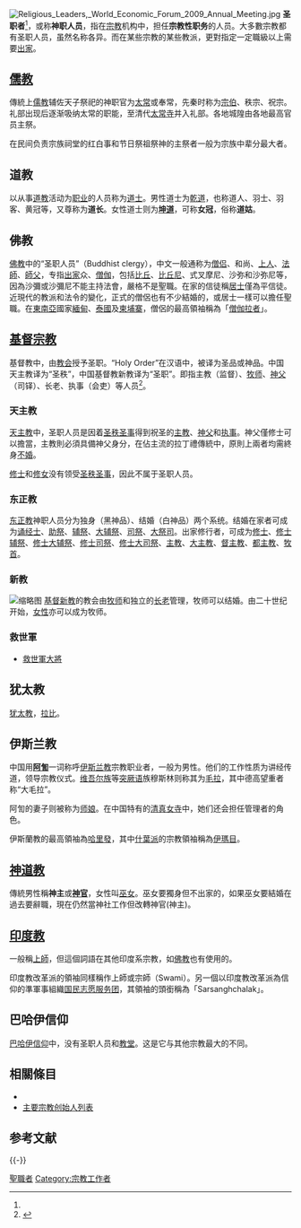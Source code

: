 


{{增加来源|time=2020-03-06}}
[[File:Religious_Leaders,_World_Economic_Forum_2009_Annual_Meeting.jpg|thumb]]
'''圣职者'''<ref name=a1/>，或称'''神职人员'''，指在[[宗教|宗教]]机构中，担任'''宗教性职务'''的人员。大多數宗教都有圣职人员，虽然名称各异。而在某些宗教的某些教派，更對指定一定職級以上需要[[出家|出家]]。

== [[儒教_(宗教)|儒教]] ==
傳統上[[儒教_(宗教)|儒教]]辅佐天子祭祀的神职官为[[太常|太常]]或奉常，先秦时称为[[宗伯|宗伯]]、秩宗、祝宗。礼部出现后逐渐吸纳太常的职能，至清代[[太常寺|太常寺]]并入礼部。各地城隍由各地最高官员主祭。

在民间负责宗族祠堂的红白事和节日祭祖祭神的主祭者一般为宗族中辈分最大者。

== 道教 ==
以从事[[道教|道教]]活动为[[职业|职业]]的人员称为[[道士|道士]]。男性道士为[[乾道|乾道]]，也称道人、羽士、羽客、黄冠等，又尊称为'''道长'''。女性道士则为'''[[乾道|坤道]]'''，可称'''女冠'''，俗称'''道姑'''。

== 佛教 ==
[[佛教|佛教]]中的“圣职人员”（Buddhist clergy），中文一般通称为[[僧侣|僧侣]]、和尚、[[上人|上人]]、[[法師_(佛教)|法師]]、[[師父|師父]]，专指[[出家|出家]]众、[[僧伽|僧伽]]，包括[[比丘|比丘]]、[[比丘尼|比丘尼]]、式叉摩尼、沙弥和沙弥尼等，因為沙彌或沙彌尼不能主持法會，嚴格不是聖職。在家的信徒稱[[居士|居士]]僅為平信徒。近現代的教派和法令的變化，正式的僧侶也有不少結婚的，或居士一樣可以擔任聖職。在[[東南亞|東南亞]]國家[[緬甸|緬甸]]、[[泰國|泰國]]及[[柬埔寨|柬埔寨]]，僧侶的最高領袖稱為「[[僧王|僧伽拉者]]」。

== [[基督宗教|基督宗教]] ==

基督教中，由[[教会|教会]]授予圣职。“Holy Order”在汉语中，被译为圣品或神品。中国天主教译为“圣秩”，中国基督教新教译为“圣职”。即指主教（监督）、[[牧师|牧师]]、[[神父|神父]]（司铎）、长老、执事（会吏）等人员<ref name="a1">{{cite journal en
|quotes = 
|last = 
|first = 
|author = 王雷
|coauthors = 
|date = 2005
|year = 
|month = 
|title = 《浅探基督教圣职体制的渊源及其历史沿革》
|journal = 金陵神学志
|volume = 
|issue = 2005年02期
|pages = 112-122
|publisher = 金陵协和神学院编务室
|location = 江苏省南京市
|issn = 
|pmid = 
|doi = 
|bibcode = 
|oclc = 
|id = 
|url = https://www.ixueshu.com/document/bc5f68accd4ffdc3318947a18e7f9386.html
|language = Zh-hans
|format = 
|accessdate = 
|laysummary = 
|laysource = 
|laydate = 
|quote = 
|archive-date = 2020-05-24
|archive-url = https://web.archive.org/web/20200524093951/https://www.ixueshu.com/document/bc5f68accd4ffdc3318947a18e7f9386.html
|dead-url = no
}}</ref>。

=== 天主教 ===

[[天主教|天主教]]中，圣职人员是因着[[圣秩圣事|圣秩圣事]]得到祝圣的[[主教|主教]]、[[神父|神父]]和[[执事|执事]]。神父僅修士可以擔當，主教則必須具備神父身分，在佔主流的拉丁禮傳統中，原則上兩者均需終身[[單身|不婚]]。

[[修士|修士]]和[[修女|修女]]没有领受[[圣秩圣事|圣秩圣事]]，因此不属于圣职人员。

=== 东正教 ===
[[东正教|东正教]]神职人员分为独身（黑神品）、结婚（白神品）两个系统。结婚在家者可成为[[诵经士|诵经士]]、[[助祭|助祭]]、[[辅祭|辅祭]]、[[大辅祭|大辅祭]]、[[司祭|司祭]]、[[大祭司_(东正教)|大祭司]]。出家修行者，可成为[[修士|修士]]、[[修士辅祭|修士辅祭]]、[[修士大辅祭|修士大辅祭]]、[[修士司祭|修士司祭]]、[[修士大司祭|修士大司祭]]、[[主教|主教]]、[[大主教|大主教]]、[[督主教|督主教]]、[[都主教|都主教]]、[[牧首|牧首]]。

=== 新教 ===
[[File:International_Quran_Competition_for_Students_of_Islamic_Seminary_Schools_10.jpg|缩略图]]
[[基督新教|基督新教]]的教会由[[牧师|牧师]]和独立的[[长老|长老]]管理，牧师可以结婚。由二十世纪开始，[[女性|女性]]亦可以成为牧师。

=== 救世軍 ===
* [[救世軍大將|救世軍大將]]

== 犹太教 ==
[[犹太教|犹太教]]，[[拉比|拉比]]。

== 伊斯兰教 ==
中国用'''[[阿訇|阿訇]]'''一词称呼[[伊斯兰教|伊斯兰教]]宗教职业者，一般为男性。他们的工作性质为讲经传道，领导宗教仪式。[[维吾尔族|维吾尔族]]等[[突厥语|突厥语]]族穆斯林则称其为[[毛拉|毛拉]]，其中德高望重者称“大毛拉”。

阿訇的妻子则被称为[[师娘|师娘]]。在中国特有的[[清真女寺|清真女寺]]中，她们还会担任管理者的角色。

伊斯蘭教的最高領袖為[[哈里發|哈里發]]，其中[[什葉派|什葉派]]的宗教領袖稱為[[伊瑪目|伊瑪目]]。

== [[神道教|神道教]] ==

傳統男性稱'''神主'''或'''[[神官|神官]]'''，女性叫[[巫女|巫女]]。巫女要獨身但不出家的，如果巫女要結婚在過去要辭職，現在仍然當神社工作但改轉神官(神主)。

== [[印度教|印度教]] ==

一般稱[[上師|上師]]，但這個詞語在其他印度系宗教，如[[佛教|佛教]]也有使用的。

印度教改革派{{le|雅利安社|Arya Samaj}}的領袖同樣稱作上師或宗師（Swami）。另一個以印度教改革派為信仰的準軍事組織[[国民志愿服务团|国民志愿服务团]]，其領袖的頭銜稱為「Sarsanghchalak」。

== 巴哈伊信仰 ==
[[巴哈伊信仰|巴哈伊信仰]]中，没有圣职人员和[[教堂|教堂]]。这是它与其他宗教最大的不同。

== 相關條目 ==
* {{le|歷年宗教領袖列表|Lists of religious leaders by century}}
* [[主要宗教创始人列表|主要宗教创始人列表]]

== 参考文献 ==
{{Reflist}}

{{-}}
{{基督教页脚}}
{{天主教}}

[[Category:聖職者|]]
[[Category:宗教工作者|Category:宗教工作者]]